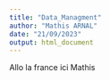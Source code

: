 ```yaml
---
title: "Data_Managment"
author: "Mathis ARNAL"
date: "21/09/2023"
output: html_document
---
```


Allo la france ici Mathis 
